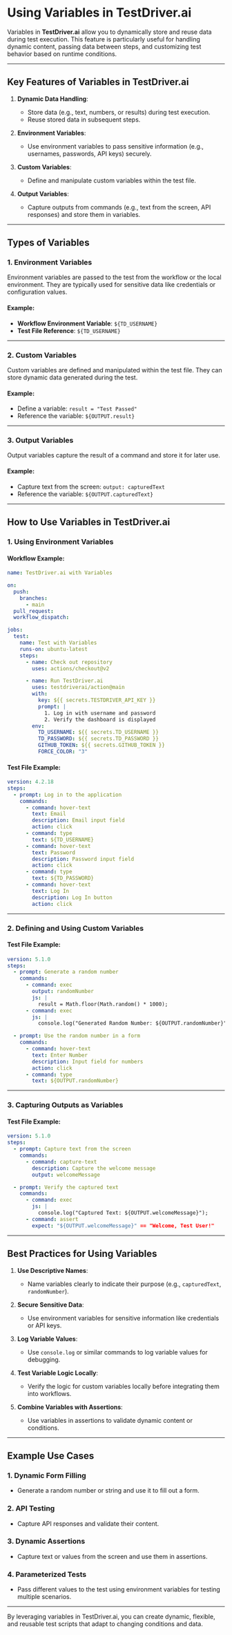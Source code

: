 # Using Variables in TestDriver.ai

Variables in **TestDriver.ai** allow you to dynamically store and reuse data during test execution. This feature is particularly useful for handling dynamic content, passing data between steps, and customizing test behavior based on runtime conditions.

---

## Key Features of Variables in TestDriver.ai

1. **Dynamic Data Handling**:
   - Store data (e.g., text, numbers, or results) during test execution.
   - Reuse stored data in subsequent steps.

2. **Environment Variables**:
   - Use environment variables to pass sensitive information (e.g., usernames, passwords, API keys) securely.

3. **Custom Variables**:
   - Define and manipulate custom variables within the test file.

4. **Output Variables**:
   - Capture outputs from commands (e.g., text from the screen, API responses) and store them in variables.

---

## Types of Variables

### 1. **Environment Variables**
Environment variables are passed to the test from the workflow or the local environment. They are typically used for sensitive data like credentials or configuration values.

#### Example:
- **Workflow Environment Variable**: `${TD_USERNAME}`
- **Test File Reference**: `${TD_USERNAME}`

---

### 2. **Custom Variables**
Custom variables are defined and manipulated within the test file. They can store dynamic data generated during the test.

#### Example:
- Define a variable: `result = "Test Passed"`
- Reference the variable: `${OUTPUT.result}`

---

### 3. **Output Variables**
Output variables capture the result of a command and store it for later use.

#### Example:
- Capture text from the screen: `output: capturedText`
- Reference the variable: `${OUTPUT.capturedText}`

---

## How to Use Variables in TestDriver.ai

### 1. **Using Environment Variables**

#### Workflow Example:

```yaml
name: TestDriver.ai with Variables

on:
  push:
    branches:
      - main
  pull_request:
  workflow_dispatch:

jobs:
  test:
    name: Test with Variables
    runs-on: ubuntu-latest
    steps:
      - name: Check out repository
        uses: actions/checkout@v2

      - name: Run TestDriver.ai
        uses: testdriverai/action@main
        with:
          key: ${{ secrets.TESTDRIVER_API_KEY }}
          prompt: |
            1. Log in with username and password
            2. Verify the dashboard is displayed
        env:
          TD_USERNAME: ${{ secrets.TD_USERNAME }}
          TD_PASSWORD: ${{ secrets.TD_PASSWORD }}
          GITHUB_TOKEN: ${{ secrets.GITHUB_TOKEN }}
          FORCE_COLOR: "3"


```


#### Test File Example:

```yaml
version: 4.2.18
steps:
  - prompt: Log in to the application
    commands:
      - command: hover-text
        text: Email
        description: Email input field
        action: click
      - command: type
        text: ${TD_USERNAME}
      - command: hover-text
        text: Password
        description: Password input field
        action: click
      - command: type
        text: ${TD_PASSWORD}
      - command: hover-text
        text: Log In
        description: Log In button
        action: click


```


---

### 2. **Defining and Using Custom Variables**

#### Test File Example:

```yaml
version: 5.1.0
steps:
  - prompt: Generate a random number
    commands:
      - command: exec
        output: randomNumber
        js: |
          result = Math.floor(Math.random() * 1000);
      - command: exec
        js: |
          console.log("Generated Random Number: ${OUTPUT.randomNumber}");

  - prompt: Use the random number in a form
    commands:
      - command: hover-text
        text: Enter Number
        description: Input field for numbers
        action: click
      - command: type
        text: ${OUTPUT.randomNumber}


```


---

### 3. **Capturing Outputs as Variables**

#### Test File Example:

```yaml
version: 5.1.0
steps:
  - prompt: Capture text from the screen
    commands:
      - command: capture-text
        description: Capture the welcome message
        output: welcomeMessage

  - prompt: Verify the captured text
    commands:
      - command: exec
        js: |
          console.log("Captured Text: ${OUTPUT.welcomeMessage}");
      - command: assert
        expect: "${OUTPUT.welcomeMessage}" == "Welcome, Test User!"


```


---

## Best Practices for Using Variables

1. **Use Descriptive Names**:
   - Name variables clearly to indicate their purpose (e.g., `capturedText`, `randomNumber`).

2. **Secure Sensitive Data**:
   - Use environment variables for sensitive information like credentials or API keys.

3. **Log Variable Values**:
   - Use `console.log` or similar commands to log variable values for debugging.

4. **Test Variable Logic Locally**:
   - Verify the logic for custom variables locally before integrating them into workflows.

5. **Combine Variables with Assertions**:
   - Use variables in assertions to validate dynamic content or conditions.

---

## Example Use Cases

### 1. **Dynamic Form Filling**
- Generate a random number or string and use it to fill out a form.

### 2. **API Testing**
- Capture API responses and validate their content.

### 3. **Dynamic Assertions**
- Capture text or values from the screen and use them in assertions.

### 4. **Parameterized Tests**
- Pass different values to the test using environment variables for testing multiple scenarios.

---

By leveraging variables in TestDriver.ai, you can create dynamic, flexible, and reusable test scripts that adapt to changing conditions and data.
